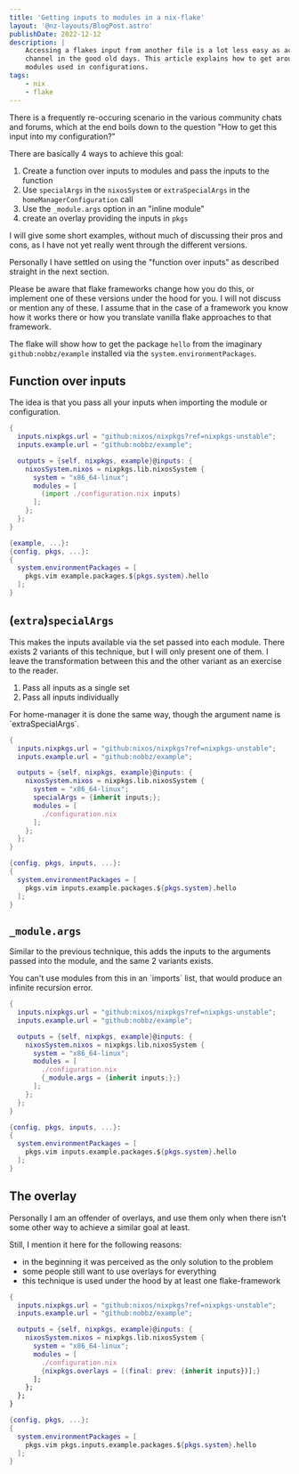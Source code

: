 ```yaml
---
title: 'Getting inputs to modules in a nix-flake'
layout: '@nz-layouts/BlogPost.astro'
publishDate: 2022-12-12
description: |
    Accessing a flakes input from another file is a lot less easy as accessing a
    channel in the good old days. This article explains how to get around that for
    modules used in configurations.
tags:
    - nix
    - flake
---
```



There is a frequently re-occuring scenario in the various community chats and
forums, which at the end boils down to the question "How to get this input into
my configuration?"

There are basically 4 ways to achieve this goal:

1. Create a function over inputs to modules and pass the inputs to the function
2. Use `specialArgs` in the `nixosSystem` or `extraSpecialArgs` in the `homeManagerConfiguration` call
3. Use the `_module.args` option in an "inline module"
4. create an overlay providing the inputs in `pkgs`

I will give some short examples, without much of discussing their pros and cons,
as I have not yet really went through the different versions.

Personally I have settled on using the "function over inputs" as described straight
in the next section.

Please be aware that flake frameworks change how you do this, or implement one
of these versions under the hood for you. I will not discuss or mention any of
these. I assume that in the case of a framework you know how it works there or
how you translate vanilla flake approaches to that framework.

The flake will show how to get the package `hello` from the imaginary `github:nobbz/example`
installed via the `system.environmentPackages`.

## Function over inputs

The idea is that you pass all your inputs when importing the module or configuration.

```nix filename=flake.nix
{
  inputs.nixpkgs.url = "github:nixos/nixpkgs?ref=nixpkgs-unstable";
  inputs.example.url = "github:nobbz/example";

  outputs = {self, nixpkgs, example}@inputs: {
    nixosSystem.nixos = nixpkgs.lib.nixosSystem {
      system = "x86_64-linux";
      modules = [
        (import ./configuration.nix inputs)
      ];
    };
  };
}
```

```nix filename=configuration.nix
{example, ...}:
{config, pkgs, ...}:
{
  system.environmentPackages = [
    pkgs.vim example.packages.${pkgs.system}.hello
  ];
}
```

## (`extra`)`specialArgs`

This makes the inputs available via the set passed into each module. There exists
2 variants of this technique, but I will only present one of them. I leave the
transformation between this and the other variant as an exercise to the reader.

1. Pass all inputs as a single set
2. Pass all inputs individually

<NoteBox>
	For home-manager it is done the same way, though the argument name is `extraSpecialArgs`.
</NoteBox>

```nix filename=flake.nix
{
  inputs.nixpkgs.url = "github:nixos/nixpkgs?ref=nixpkgs-unstable";
  inputs.example.url = "github:nobbz/example";

  outputs = {self, nixpkgs, example}@inputs: {
    nixosSystem.nixos = nixpkgs.lib.nixosSystem {
      system = "x86_64-linux";
      specialArgs = {inherit inputs;};
      modules = [
        ./configuration.nix
      ];
    };
  };
}
```

```nix filename=configuration.nix
{config, pkgs, inputs, ...}:
{
  system.environmentPackages = [
    pkgs.vim inputs.example.packages.${pkgs.system}.hello
  ];
}
```

## `_module.args`

Similar to the previous technique, this adds the inputs to the arguments passed
into the module, and the same 2 variants exists.

<NoteBox>
	You can't use modules from this in an `imports` list, that would produce an infinite recursion
	error.
</NoteBox>

```nix filename=flake.nix
{
  inputs.nixpkgs.url = "github:nixos/nixpkgs?ref=nixpkgs-unstable";
  inputs.example.url = "github:nobbz/example";

  outputs = {self, nixpkgs, example}@inputs: {
    nixosSystem.nixos = nixpkgs.lib.nixosSystem {
      system = "x86_64-linux";
      modules = [
        ./configuration.nix
        {_module.args = {inherit inputs;};}
      ];
    };
  };
}
```

```nix filename=configuration.nix
{config, pkgs, inputs, ...}:
{
  system.environmentPackages = [
    pkgs.vim inputs.example.packages.${pkgs.system}.hello
  ];
}
```

## The overlay

Personally I am an offender of overlays, and use them only when there isn't
some other way to achieve a similar goal at least.

Still, I mention it here for the following reasons:

-   in the beginning it was perceived as the only solution to the problem
-   some people still want to use overlays for everything
-   this technique is used under the hood by at least one flake-framework

```nix filename=flake.nix
{
  inputs.nixpkgs.url = "github:nixos/nixpkgs?ref=nixpkgs-unstable";
  inputs.example.url = "github:nobbz/example";

  outputs = {self, nixpkgs, example}@inputs: {
    nixosSystem.nixos = nixpkgs.lib.nixosSystem {
      system = "x86_64-linux";
      modules = [
        ./configuration.nix
        {nixpkgs.overlays = [(final: prev: {inherit inputs})];}
      ];
    };
  };
}
```

```nix filename=configuration.nix
{config, pkgs, ...}:
{
  system.environmentPackages = [
    pkgs.vim pkgs.inputs.example.packages.${pkgs.system}.hello
  ];
}
```
